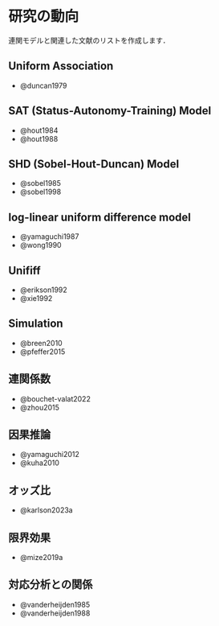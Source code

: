 # 研究の動向 {-}

連関モデルと関連した文献のリストを作成します．


## Uniform Association
- @duncan1979



## SAT (Status-Autonomy-Training) Model
- @hout1984
- @hout1988

## SHD (Sobel-Hout-Duncan) Model

- @sobel1985
- @sobel1998

## log-linear uniform difference model
- @yamaguchi1987
- @wong1990

## Unififf
- @erikson1992
- @xie1992

## Simulation
- @breen2010
- @pfeffer2015

## 連関係数
- @bouchet-valat2022
- @zhou2015

## 因果推論
- @yamaguchi2012
- @kuha2010

## オッズ比
- @karlson2023a

## 限界効果
- @mize2019a

## 対応分析との関係
- @vanderheijden1985
- @vanderheijden1988